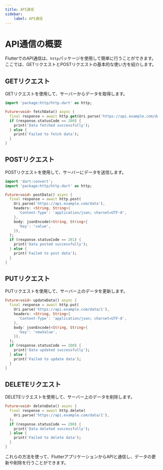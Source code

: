 ```yaml
---
title: API通信
sidebar:
    label: API通信
---
```


# API通信の概要

FlutterでのAPI通信は、`http`パッケージを使用して簡単に行うことができます。ここでは、GETリクエストとPOSTリクエストの基本的な使い方を紹介します。

## GETリクエスト

GETリクエストを使用して、サーバーからデータを取得します。

```dart
import 'package:http/http.dart' as http;

Future<void> fetchData() async {
  final response = await http.get(Uri.parse('https://api.example.com/data'));
  if (response.statusCode == 200) {
    print('Data fetched successfully');
  } else {
    print('Failed to fetch data');
  }
}
```

## POSTリクエスト

POSTリクエストを使用して、サーバーにデータを送信します。

```dart
import 'dart:convert';
import 'package:http/http.dart' as http;

Future<void> postData() async {
  final response = await http.post(
    Uri.parse('https://api.example.com/data'),
    headers: <String, String>{
      'Content-Type': 'application/json; charset=UTF-8',
    },
    body: jsonEncode(<String, String>{
      'key': 'value',
    }),
  );
  if (response.statusCode == 201) {
    print('Data posted successfully');
  } else {
    print('Failed to post data');
  }
}
```

## PUTリクエスト

PUTリクエストを使用して、サーバー上のデータを更新します。

```dart
Future<void> updateData() async {
  final response = await http.put(
    Uri.parse('https://api.example.com/data/1'),
    headers: <String, String>{
      'Content-Type': 'application/json; charset=UTF-8',
    },
    body: jsonEncode(<String, String>{
      'key': 'newValue',
    }),
  );
  if (response.statusCode == 200) {
    print('Data updated successfully');
  } else {
    print('Failed to update data');
  }
}
```

## DELETEリクエスト

DELETEリクエストを使用して、サーバー上のデータを削除します。

```dart
Future<void> deleteData() async {
  final response = await http.delete(
    Uri.parse('https://api.example.com/data/1'),
  );
  if (response.statusCode == 200) {
    print('Data deleted successfully');
  } else {
    print('Failed to delete data');
  }
}
```

これらの方法を使って、FlutterアプリケーションからAPIと通信し、データの更新や削除を行うことができます。

